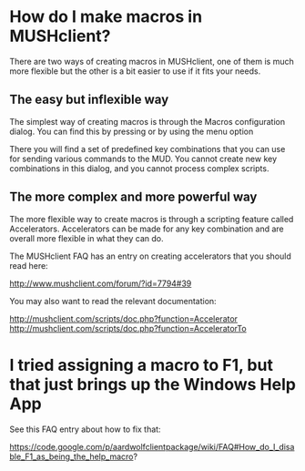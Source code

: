 <wiki:toc max_depth="3" />

= How do I make macros in MUSHclient? =
There are two ways of creating macros in MUSHclient, one of them is much more flexible but the other is a bit easier to use if it fits your needs.

== The easy but inflexible way ==
The simplest way of creating macros is through the Macros configuration dialog. You can find this by pressing
{{{Shift+Control+2}}}
or by using the menu option
{{{Game->Configure->Macros...}}}

There you will find a set of predefined key combinations that you can use for sending various commands to the MUD. You cannot create new key combinations in this dialog, and you cannot process complex scripts.

== The more complex and more powerful way ==
The more flexible way to create macros is through a scripting feature called Accelerators. Accelerators can be made for any key combination and are overall more flexible in what they can do. 

The MUSHclient FAQ has an entry on creating accelerators that you should read here:

http://www.mushclient.com/forum/?id=7794#39

You may also want to read the relevant documentation:

http://mushclient.com/scripts/doc.php?function=Accelerator
<BR>
http://mushclient.com/scripts/doc.php?function=AcceleratorTo

= I tried assigning a macro to F1, but that just brings up the Windows Help App =
See this FAQ entry about how to fix that:

https://code.google.com/p/aardwolfclientpackage/wiki/FAQ#How_do_I_disable_F1_as_being_the_help_macro?